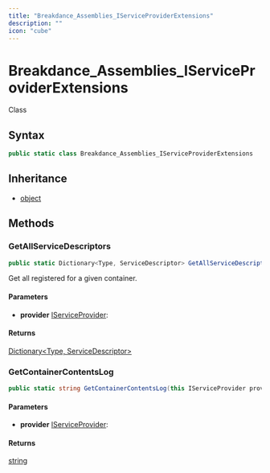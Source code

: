 ```yaml
---
title: "Breakdance_Assemblies_IServiceProviderExtensions"
description: ""
icon: "cube"
---
```


# Breakdance_Assemblies_IServiceProviderExtensions

<Badge variant="outline">Class</Badge>

## Syntax

```csharp
public static class Breakdance_Assemblies_IServiceProviderExtensions
```

## Inheritance

- [object](https://learn.microsoft.com/dotnet/api/system.object)

## Methods

### GetAllServiceDescriptors

```csharp
public static Dictionary<Type, ServiceDescriptor> GetAllServiceDescriptors(this IServiceProvider provider)
```

Get all registered <xref href="Microsoft.Extensions.DependencyInjection.ServiceDescriptor?text=ServiceDescriptors" data-throw-if-not-resolved="false"></xref> for a given container.

#### Parameters

- **provider** [IServiceProvider](https://learn.microsoft.com/dotnet/api/system.iserviceprovider): 

#### Returns

[Dictionary&lt;Type, ServiceDescriptor&gt;](https://learn.microsoft.com/dotnet/api/system.collections.generic.dictionary-2)

### GetContainerContentsLog

```csharp
public static string GetContainerContentsLog(this IServiceProvider provider)
```

#### Parameters

- **provider** [IServiceProvider](https://learn.microsoft.com/dotnet/api/system.iserviceprovider): 

#### Returns

[string](https://learn.microsoft.com/dotnet/api/system.string)



